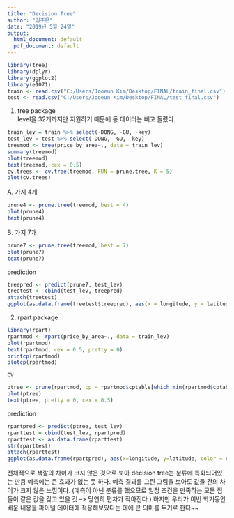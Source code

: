 ---
title: "Decision Tree"
author: "김주은"
date: "2019년 5월 24일"
output:
  html_document: default
  pdf_document: default
---
```{r}
library(tree)
library(dplyr)
library(ggplot2)
library(e1071)
train <- read.csv("C:/Users/Jooeun Kim/Desktop/FINAL/train_final.csv")
test <- read.csv("C:/Users/Jooeun Kim/Desktop/FINAL/test_final.csv")
```

1. tree package  
level을 32개까지만 지원하기 때문에 동 데이터는 빼고 돌렸다.
```{r}
train_lev = train %>% select(-DONG, -GU, -key)
test_lev = test %>% select(-DONG, -GU, -key)
treemod <- tree(price_by_area~., data = train_lev)
summary(treemod)
plot(treemod)
text(treemod, cex = 0.5)
cv.trees <- cv.tree(treemod, FUN = prune.tree, K = 5)
plot(cv.trees)
```
  
  A. 가지 4개
```{r}
prune4 <- prune.tree(treemod, best = 4)
plot(prune4)
text(prune4)
```
  
  B. 가지 7개
```{r}
prune7 <- prune.tree(treemod, best = 7)
plot(prune7)
text(prune7)
```
    
    
  prediction
```{r}
treepred <- predict(prune7, test_lev)
treetest <- cbind(test_lev, treepred)
attach(treetest)
ggplot(as.data.frame(treetest$treepred), aes(x = longitude, y = latitude, color = treepred)) + geom_point()
```
  
  
  
2. rpart package
```{r}
library(rpart)
rpartmod <- rpart(price_by_area~., data = train_lev)
plot(rpartmod)
text(rpartmod, cex = 0.5, pretty = 0)
printcp(rpartmod)
plotcp(rpartmod)
```
    
    CV
```{r}
ptree <- prune(rpartmod, cp = rpartmod$cptable[which.min(rpartmod$cptable[,"xerror"]), "CP"])
plot(ptree)
text(ptree, pretty = 0, cex = 0.5)
```
    
  prediction
```{r}
rpartpred <- predict(ptree, test_lev)
rparttest = cbind(test_lev, rpartpred)
rparttest <- as.data.frame(rparttest)
str(rparttest)
attach(rparttest)
ggplot(as.data.frame(rpartpred), aes(x=longitude, y=latitude, color = rpartpred)) +  geom_point()
```
  
  
전체적으로 색깔의 차이가 크지 않은 것으로 보아 decision tree는 분류에 특화되어있는 만큼 예측에는 큰 효과가 없는 듯 하다. 예측 결과를 그린 그림을 보아도 값들 간의 차이가 크지 않은 느낌이다. (예측이 아닌 분류를 했으므로 일정 조건을 만족하는 모든 집들이 같은 값을 갖고 있을 것 --> 당연히 편차가 작아진다.) 하지만 우리가 이번 학기동안 배운 내용을 파이널 데이터에 적용해보았다는 데에 큰 의미를 두기로 한다~~

